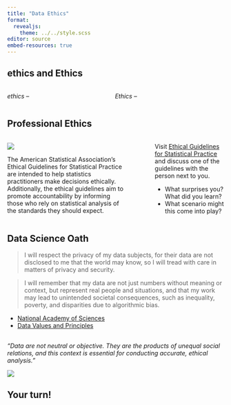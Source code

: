 ```yaml
---
title: "Data Ethics"
format: 
  revealjs:
    theme: ../../style.scss
editor: source
embed-resources: true
---
```


## ethics and Ethics

::: columns
::: {.column width="40%"}
*ethics* -- 
:::

::: {.column width="5%"}
:::

::: {.column width="55%"}
*Ethics* -- 

:::
:::

<!-- https://docs.google.com/document/d/1Df5blzmHB3XS16PffGQ9ubi5DmniGWrkG6zWpueSdWQ/edit#heading=h.3nvanjtxdj5d -->

## Professional Ethics

::: columns
::: {.column width="60%"}
![](images/ASA.png)

::: {.smaller}

The American Statistical Association’s Ethical Guidelines for Statistical Practice are intended to help statistics practitioners make decisions ethically. Additionally, the ethical guidelines aim to promote accountability by informing those who rely on statistical analysis of the standards they should expect.

:::
:::

::: {.column width="5%"}
:::

::: {.column width="35%"}
::: {.smaller}
Visit [Ethical Guidelines for Statistical Practice](https://www.amstat.org/your-career/ethical-guidelines-for-statistical-practice) and discuss one of the guidelines with the person next to you. 

- What surprises you? What did you learn? 
- What scenario might this come into play?
:::
:::
:::

## Data Science Oath

::: {.smaller}

> I will respect the privacy of my data subjects, for their data are not disclosed to me that the world may know, so I will tread with care in matters of privacy and security.

> I will remember that my data are not just numbers without meaning or context, but represent real people and situations, and that my work may lead to unintended societal consequences, such as inequality, poverty, and disparities due to algorithmic bias.

:::

::: callout-note
+ [National Academy of Sciences](https://en.wikipedia.org/wiki/National_Academy_of_Sciences)
+ [Data Values and Principles](https://datapractices.org/manifesto/)
:::

##  {background-color="#B6CADA"}

*"Data are not neutral or objective. They are the products of unequal social relations, and this context is essential for conducting accurate, ethical analysis."*

::: {.centered}
![](images/data-feminism.jpeg)
:::

## Your turn!


